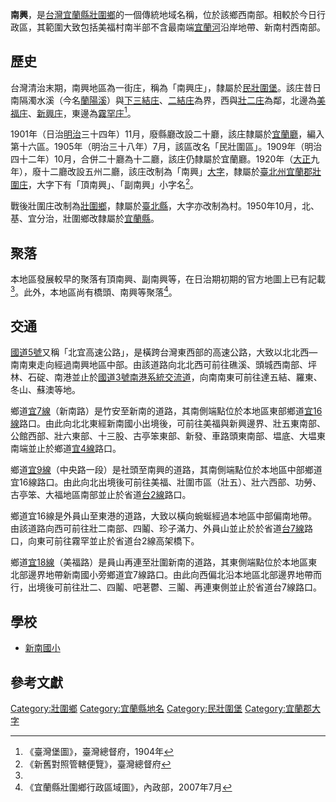 {{noteTA
|1 = zh-cn:庄; zh-hk:庄; zh-tw:庄;
}}
'''南興'''，是[[台灣|台灣]][[宜蘭縣|宜蘭縣]][[壯圍鄉|壯圍鄉]]的一個傳統地域名稱，位於該鄉西南部。相較於今日行政區，其範圍大致包括美福村南半部不含最南端[[宜蘭河|宜蘭河]]沿岸地帶、新南村西南部。

==歷史==
台灣清治末期，南興地區為一街庄，稱為「南興庄」，隸屬於[[民壯圍堡|民壯圍堡]]。該庄昔日南隔濁水溪（今名[[蘭陽溪|蘭陽溪]]）與[[下三結庄|下三結庄]]、[[二結_(五結鄉)|二結庄]]為界，西與[[壯二庄|壯二庄]]為鄰，北邊為[[美福庄|美福庄]]、[[新興_(宜蘭縣壯圍鄉)|新興庄]]，東邊為[[霧罕庄|霧罕庄]]<ref name="臺灣堡圖">《臺灣堡圖》，臺灣總督府，1904年</ref>。

1901年（日治[[明治|明治]]三十四年）11月，廢縣廳改設二十廳，該庄隸屬於[[宜蘭廳|宜蘭廳]]，編入第十六區。1905年（明治三十八年）7月，該區改名「民壯圍區」。1909年（明治四十二年）10月，合併二十廳為十二廳，該庄仍隸屬於宜蘭廳。1920年（[[大正|大正]]九年），廢十二廳改設五州二廳，該庄改制為「南興」[[大字|大字]]，隸屬於[[臺北州|臺北州]][[宜蘭郡|宜蘭郡]][[壯圍庄|壯圍庄]]，大字下有「頂南興」、「副南興」小字名<ref>《新舊對照管轄便覽》，臺灣總督府</ref>。

戰後壯圍庄改制為[[壯圍鄉|壯圍鄉]]，隸屬於[[臺北縣|臺北縣]]，大字亦改制為村。1950年10月，北、基、宜分治，壯圍鄉改隸屬於[[宜蘭縣|宜蘭縣]]。

==聚落==
本地區發展較早的聚落有頂南興、副南興等，在日治期初期的官方地圖上已有記載<ref name="臺灣堡圖"/>。此外，本地區尚有橋頭、南興等聚落<ref>《宜蘭縣壯圍鄉行政區域圖》，內政部，2007年7月</ref>。

==交通==
[[蔣渭水高速公路|國道5號]]又稱「北宜高速公路」，是橫跨台灣東西部的高速公路，大致以北北西—南南東走向經過南興地區中部。由該道路向北北西可前往礁溪、頭城西南部、坪林、石碇、南港並止於[[福爾摩沙高速公路|國道3號]][[南港系統交流道|南港系統交流道]]，向南南東可前往達五結、羅東、冬山、蘇澳等地。

鄉道[[宜7線|宜7線]]（新南路）是竹安至新南的道路，其南側端點位於本地區東部鄉道[[宜16線|宜16線]]路口。由此向北北東經新南國小出境後，可前往美福與新興邊界、壯五東南部、公館西部、壯六東部、十三股、古亭笨東部、新發、車路頭東南部、塭底、大塭東南端並止於鄉道[[宜4線|宜4線]]路口。

鄉道[[宜9線|宜9線]]（中央路一段）是社頭至南興的道路，其南側端點位於本地區中部鄉道宜16線路口。由此向北出境後可前往美福、壯圍市區（壯五）、壯六西部、功勞、古亭笨、大福地區南部並止於省道[[台2線|台2線]]路口。

鄉道宜16線是外員山至東港的道路，大致以橫向蜿蜒經過本地區中部偏南地帶。由該道路向西可前往壯二南部、四鬮、珍子滿力、外員山並止於於省道[[台7線|台7線]]路口，向東可前往霧罕並止於省道台2線高架橋下。

鄉道[[宜18線|宜18線]]（美福路）是員山再連至壯圍新南的道路，其東側端點位於本地區東北部邊界地帶新南國小旁鄉道宜7線路口。由此向西偏北沿本地區北部邊界地帶而行，出境後可前往壯二、四鬮、吧荖鬱、三鬮、再連東側並止於省道台7線路口。

==學校==
*[[新南國小|新南國小]]

== 參考文獻 ==
{{reflist}}

{{宜蘭郡}}

[[Category:壯圍鄉|Category:壯圍鄉]]
[[Category:宜蘭縣地名|Category:宜蘭縣地名]]
[[Category:民壯圍堡|Category:民壯圍堡]]
[[Category:宜蘭郡大字|Category:宜蘭郡大字]]